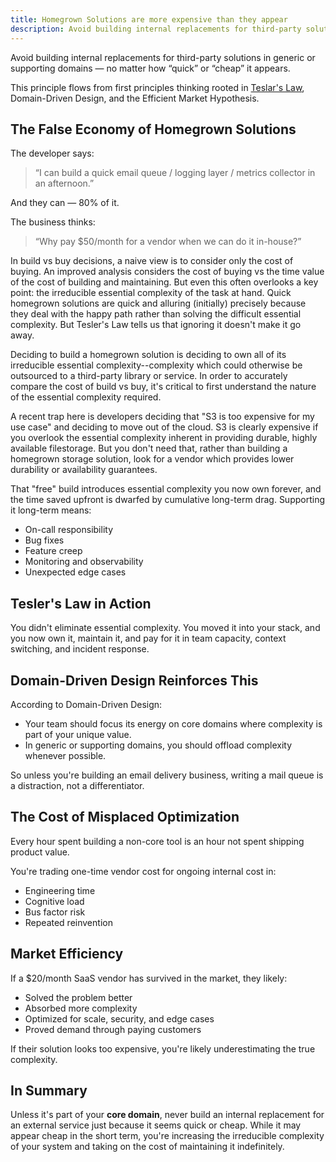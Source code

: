```yaml
---
title: Homegrown Solutions are more expensive than they appear
description: Avoid building internal replacements for third-party solutions in generic or supporting domains — no matter how “quick” or “cheap” it appears.
---
```



Avoid building internal replacements for third-party solutions in generic or supporting domains — no matter how “quick” or “cheap” it appears.

This principle flows from first principles thinking rooted in [Teslar's Law](/laws/teslers-law), Domain-Driven Design, and the Efficient Market Hypothesis.

## The False Economy of Homegrown Solutions

The developer says:

> “I can build a quick email queue / logging layer / metrics collector in an afternoon.”

And they can — 80% of it.

The business thinks:

> “Why pay $50/month for a vendor when we can do it in-house?”

In build vs buy decisions, a naive view is to consider only the cost of buying. An improved analysis considers the cost of buying vs the time value of the cost of building and maintaining. But even this often overlooks a key point: the irreducible essential complexity of the task at hand. Quick homegrown solutions are quick and alluring (initially) precisely because they deal with the happy path rather than solving the difficult essential complexity. But Tesler's Law tells us that ignoring it doesn't make it go away.

Deciding to build a homegrown solution is deciding to own all of its irreducible essential complexity--complexity which could otherwise be outsourced to a third-party library or service. In order to accurately compare the cost of build vs buy, it's critical to first understand the nature of the essential complexity required.

A recent trap here is developers deciding that "S3 is too expensive for my use case" and deciding to move out of the cloud. S3 is clearly expensive if you overlook the essential complexity inherent in providing durable, highly available filestorage. But you don't need that, rather than building a homegrown storage solution, look for a vendor which provides lower durability or availability guarantees.

<LinkCard
  title="Teslar's Law in Action: How S3 hides essential complexity"
  href="/case-studies/essential-complexity-s3"
/>

That "free" build introduces essential complexity you now own forever, and the time saved upfront is dwarfed by cumulative long-term drag. Supporting it long-term means:

- On-call responsibility
- Bug fixes
- Feature creep
- Monitoring and observability
- Unexpected edge cases

## Tesler's Law in Action

You didn't eliminate essential complexity. You moved it into your stack, and you now own it, maintain it, and pay for it in team capacity, context switching, and incident response.

## Domain-Driven Design Reinforces This

According to Domain-Driven Design:

- Your team should focus its energy on core domains where complexity is part of your unique value.
- In generic or supporting domains, you should offload complexity whenever possible.

So unless you're building an email delivery business, writing a mail queue is a distraction, not a differentiator.

## The Cost of Misplaced Optimization

Every hour spent building a non-core tool is an hour not spent shipping product value.

You're trading one-time vendor cost for ongoing internal cost in:

- Engineering time
- Cognitive load
- Bus factor risk
- Repeated reinvention

## Market Efficiency

If a $20/month SaaS vendor has survived in the market, they likely:

- Solved the problem better
- Absorbed more complexity
- Optimized for scale, security, and edge cases
- Proved demand through paying customers

If their solution looks too expensive, you're likely underestimating the true complexity.

## In Summary

Unless it's part of your **core domain**, never build an internal replacement for an external service just because it seems quick or cheap.
While it may appear cheap in the short term, you're increasing the irreducible complexity of your system and taking on the cost of maintaining it indefinitely.
